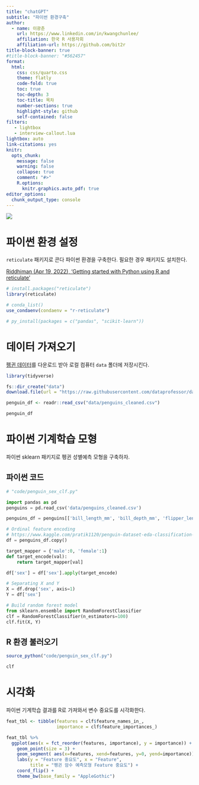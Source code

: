 ```yaml
---
title: "chatGPT"
subtitle: "파이썬 환경구축"
author:
  - name: 이광춘
    url: https://www.linkedin.com/in/kwangchunlee/
    affiliation: 한국 R 사용자회
    affiliation-url: https://github.com/bit2r
title-block-banner: true
#title-block-banner: "#562457"
format:
  html:
    css: css/quarto.css
    theme: flatly
    code-fold: true
    toc: true
    toc-depth: 3
    toc-title: 목차
    number-sections: true
    highlight-style: github    
    self-contained: false
filters:
   - lightbox
   - interview-callout.lua
lightbox: auto
link-citations: yes
knitr:
  opts_chunk: 
    message: false
    warning: false
    collapse: true
    comment: "#>" 
    R.options:
      knitr.graphics.auto_pdf: true
editor_options: 
  chunk_output_type: console
---
```


![](images/python_with_R.png)

# 파이썬 환경 설정

`reticulate` 패키지로 콘다 파이썬 환경을 구축한다.
필요한 경우 패키지도 설치한다.

[[Riddhiman (Apr 19, 2022), 'Getting started with Python using R and reticulate'](https://rtichoke.netlify.app/post/getting_started_with_reticulate/)]{.aside}

```r
# install.packages("reticulate")
library(reticulate)

# conda_list()
use_condaenv(condaenv = "r-reticulate")

# py_install(packages = c("pandas", "scikit-learn"))
```

# 데이터 가져오기

[펭귄 데이터](https://raw.githubusercontent.com/dataprofessor/data/master/penguins_cleaned.csv)를 다운로드 받아 로컬 컴퓨터 `data` 폴더에 저장시킨다.

```r
library(tidyverse)

fs::dir_create("data")
download.file(url = "https://raw.githubusercontent.com/dataprofessor/data/master/penguins_cleaned.csv", destfile = "data/penguins_cleaned.csv")

penguin_df <- readr::read_csv("data/penguins_cleaned.csv")

penguin_df
```

# 파이썬 기계학습 모형

파이썬 sklearn 패키지로 펭귄 성별예측 모형을 구축하자. 

:::{.panel-tabset}

## 파이썬 코드

```python
# "code/penguin_sex_clf.py"

import pandas as pd
penguins = pd.read_csv('data/penguins_cleaned.csv')

penguins_df = penguins[['bill_length_mm', 'bill_depth_mm', 'flipper_length_mm', 'body_mass_g', 'sex']]

# Ordinal feature encoding
# https://www.kaggle.com/pratik1120/penguin-dataset-eda-classification-and-clustering
df = penguins_df.copy()

target_mapper = {'male':0, 'female':1}
def target_encode(val):
    return target_mapper[val]

df['sex'] = df['sex'].apply(target_encode)

# Separating X and Y
X = df.drop('sex', axis=1)
Y = df['sex']

# Build random forest model
from sklearn.ensemble import RandomForestClassifier
clf = RandomForestClassifier(n_estimators=100)
clf.fit(X, Y)
```

## R 환경 불러오기

```r
source_python("code/penguin_sex_clf.py")

clf
```

:::

# 시각화

파이썬 기계학습 결과를 R로 가져와서 변수 중요도를 시각화한다. 

```r
feat_tbl <- tibble(features = clf$feature_names_in_,
                   importance = clf$feature_importances_)

feat_tbl %>% 
  ggplot(aes(x = fct_reorder(features, importance), y = importance)) +
    geom_point(size = 3) +
    geom_segment( aes(x=features, xend=features, y=0, yend=importance)) +
    labs(y = "Feature 중요도", x = "Feature",
         title = "펭귄 암수 예측모형 Feature 중요도") +
    coord_flip() +
    theme_bw(base_family = "AppleGothic")
```

